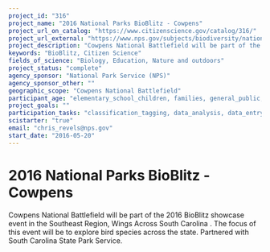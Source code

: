 ```yaml
---
project_id: "316"
project_name: "2016 National Parks BioBlitz - Cowpens"
project_url_on_catalog: "https://www.citizenscience.gov/catalog/316/"
project_url_external: "https://www.nps.gov/subjects/biodiversity/national-parks-bioblitz.htm"
project_description: "Cowpens National Battlefield will be part of the 2016 BioBlitz showcase event in the Southeast Region,  Wings Across South Carolina . The focus of this event will be to explore bird species across the state. Partnered with South Carolina State Park Service."
keywords: "BioBlitz, Citizen Science"
fields_of_science: "Biology, Education, Nature and outdoors"
project_status: "complete"
agency_sponsor: "National Park Service (NPS)"
agency_sponsor_other: ""
geographic_scope: "Cowpens National Battlefield"
participant_age: "elementary_school_children, families, general_public, middle_school_children, targeted_group, teens"
project_goals: ""
participation_tasks: "classification_tagging, data_analysis, data_entry, finding_entities, identification, learning, observation, site_selection_description, specimen_sample_collection"
scistarter: "true"
email: "chris_revels@nps.gov"
start_date: "2016-05-20"
---
```


# 2016 National Parks BioBlitz - Cowpens

Cowpens National Battlefield will be part of the 2016 BioBlitz showcase event in the Southeast Region,  Wings Across South Carolina . The focus of this event will be to explore bird species across the state. Partnered with South Carolina State Park Service.
